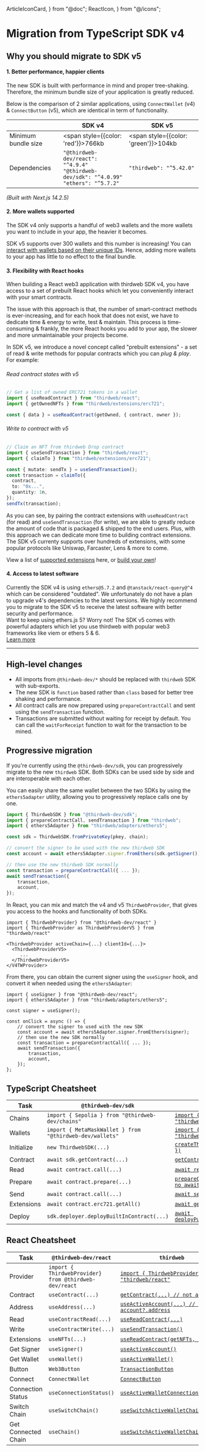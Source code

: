   ArticleIconCard,
} from "@doc";
	ReactIcon,
} from "@/icons";

# Migration from TypeScript SDK v4

<ArticleIconCard
	title="Looking to migrate to React SDK v5?"
	icon={ReactIcon}
	href="/react/v5/migrate"
	description="Go to this page for an in-depth React migration guide"
/>

## Why you should migrate to SDK v5

#### 1. Better performance, happier clients
The new SDK is built with performance in mind and proper tree-shaking. Therefore, the minimum bundle size of your application is greatly reduced.

Below is the comparison of 2 similar applications, using `ConnectWallet` (v4) & `ConnectButton` (v5), which are identical in term of functionality.

|                     | SDK v4 | SDK v5
| ------------------- | ------ | -------
| Minimum bundle size | <span style={{color: 'red'}}>766kb</span>  | <span style={{color: 'green'}}>104kb</span>
| Dependencies        | `"@thirdweb-dev/react": "^4.9.4"`<br/>`"@thirdweb-dev/sdk": "^4.0.99"`<br/>`"ethers": "^5.7.2"`| `"thirdweb": "^5.42.0"`

_(Built with Next.js 14.2.5)_

#### 2. More wallets supported
The SDK v4 only supports a handful of web3 wallets and the more wallets you want to include in your app, the heavier it becomes.

SDK v5 supports over 300 wallets and this number is increasing! You can [interact with wallets based on their unique IDs](/typescript/v5/wallets#example-connect-a-wallet-and-access-an-account-to-send-a-transaction).
Hence, adding more wallets to your app has little to no effect to the final bundle.

#### 3. Flexibility with React hooks
When building a React web3 application with thirdweb SDK v4, you have access to a set of prebuilt React hooks which let you conveniently interact with your smart contracts.

The issue with this approach is that, the number of smart-contract methods is ever-increasing, and for each hook that does not exist, we have to dedicate time & energy
to write, test & maintain. This process is time-consuming & frankly, the more React hooks you add to your app, the slower and more unmaintainable your projects become.

In SDK v5, we introduce a novel concept called "prebuilt extensions" - a set of read & write methods for popular contracts which you can _plug & play_. For example:
###### Read contract states with v5
```ts
// Get a list of owned ERC721 tokens in a wallet
import { useReadContract } from "thirdweb/react";
import { getOwnedNFTs } from "thirdweb/extensions/erc721";

const { data } = useReadContract(getOwned, { contract, owner });
```

###### Write to contract with v5
```ts
// Claim an NFT from thirdweb Drop contract
import { useSendTransaction } from "thirdweb/react";
import { claimTo } from "thirdweb/extensions/erc721";

const { mutate: sendTx } = useSendTransaction();
const transaction = claimTo({
  contract,
  to: "0x...",
  quantity: 1n,
});
sendTx(transaction);
```

As you can see, by pairing the contract extensions with `useReadContract` (for read) and `useSendTransaction` (for write),
we are able to greatly reduce the amount of code that is packaged & shipped to the end users. Plus, with this approach we can dedicate more time
to building contract extensions. The SDK v5 currenty supports over hundreds of extensions, with some popular protocols like Uniswap, Farcaster, Lens & more to come.

View a list of [supported extensions](/typescript/v5/extensions/built-in) here, or [build your own](/typescript/v5/extensions/create)!



#### 4. Access to latest software
Currently the SDK v4 is using `ethers@5.7.2` and `@tanstack/react-query@^4` which can be considered "outdated".
We unfortunately do not have a plan to upgrade v4's dependencies to the latest versions. 
We highly recommend you to migrate to the SDK v5 to receive the latest software with better security and performance.  
Want to keep using ethers.js 5? Worry not! The SDK v5 comes with powerful adapters which let you use thirdweb with popular web3 frameworks like viem or ethers 5 & 6.  
[Learn more](/typescript/v5/adapters#ethers-v5)  


<hr/>

## High-level changes

- All imports from `@thirdweb-dev/*` should be replaced with `thirdweb` SDK with sub-exports.
- The new SDK is `function` based rather than `class` based for better tree shaking and performance.
- All contract calls are now prepared using `prepareContractCall` and sent using the `sendTransaction` function.
- Transactions are submitted without waiting for receipt by default. You can call the `waitForReceipt` function to wait for the transaction to be mined.

## Progressive migration

If you're currently using the `@thirdweb-dev/sdk`, you can progressively migrate to the new `thirdweb` SDK. Both SDKs can be used side by side and are interoperable with each other.

You can easily share the same wallet between the two SDKs by using the `ethers5adapter` utility, allowing you to progressively replace calls one by one.

```ts
import { ThirdwebSDK } from "@thirdweb-dev/sdk";
import { prepareContractCall, sendTransaction } from "thirdweb";
import { ethers5Adapter } from "thirdweb/adapters/ethers5";

const sdk = ThirdwebSDK.fromPrivateKey(pkey, chain);

// convert the signer to be used with the new thirdweb SDK
const account = await ethers5Adapter.signer.fromEthers(sdk.getSigner());

// then use the new thirdweb SDK normally
const transaction = prepareContractCall({ ... });
await sendTransaction({
	transaction,
	account,
});
```

In React, you can mix and match the v4 and v5 `ThirdwebProvider`, that gives you access to the hooks and functionality of both SDKs.

```tsx
import { ThirdwebProvider} from "@thirdweb-dev/react" }
import { ThirdwebProvider as ThirdwebProviderV5 } from "thirdweb/react"

<ThirdwebProvider activeChain={...} clientId={...}>
  <ThirdwebProviderV5>
     ...
  </ThirdwebProviderV5>
</V4TWProvider>
```

From there, you can obtain the current signer using the `useSigner` hook, and convert it when needed using the `ethers5Adapter`:

```tsx
import { useSigner } from "@thirdweb-dev/react";
import { ethers5Adapter } from "thirdweb/adapters/ethers5";

const signer = useSigner();

const onClick = async () => {
    // convert the signer to used with the new SDK
	const account = await ethers5Adapter.signer.fromEthers(signer);
    // then use the new SDK normally
    const transaction = prepareContractCall({ ... });
    await sendTransaction({
	    transaction,
	    account,
    });
};
```

## TypeScript Cheatsheet

| Task       | `@thirdweb-dev/sdk`                                      | `thirdweb`                                        |
| ---------- | -------------------------------------------------------- | ------------------------------------------------- |
| Chains     | `import { Sepolia } from "@thirdweb-dev/chains"`         | [`import { sepolia } from "thirdweb/chains"`](/typescript/v5/chain)       |
| Wallets    | `import { MetaMaskWallet } from "@thirdweb-dev/wallets"` | [`import { createWallet } from "thirdweb/wallets"`](/references/typescript/v5/createWallet) |
| Initialize | `new ThirdwebSDK(...)`                                   | [`createThirdwebClient({ ... })`](/references/typescript/v5/createThirdwebClient)                   |
| Contract   | `await sdk.getContract(...)`                             | [`getContract(...) // no await`](/references/typescript/v5/getContract)                    |
| Read       | `await contract.call(...)`                               | [`await readContract(...)`](/references/typescript/v5/readContract)                         |
| Prepare    | `await contract.prepare(...)`                            | [`prepareContractCall(...) // no await`](/references/typescript/v5/prepareContractCall)            |
| Send       | `await contract.call(...)`                               | [`await sendTransaction(...)`](/references/typescript/v5/sendTransaction)                      |
| Extensions | `await contract.erc721.getAll()`                         | [`await getNFTs(...)`](/references/typescript/v5/erc721/getNFTs)                              |
| Deploy     | `sdk.deployer.deployBuiltInContract(...)`                | [`await deployPublishedContract(...)`](/references/typescript/v5/deploy/deployPublishedContract)              |


## React Cheatsheet

| Task                 | `@thirdweb-dev/react`                                 | `thirdweb`                                          |
| ---------------------| ----------------------------------------------------- | --------------------------------------------------- |
| Provider             | `import { ThirdwebProvider} from @thirdweb-dev/react` | [`import { ThirdwebProvider } from "thirdweb/react"`](/react/v5/ThirdwebProvider) |
| Contract             | `useContract(...)`                                    | [`getContract(...) // not a hook`](/references/typescript/v5/getContract)                    |
| Address              | `useAddress(...)`                                     | [`useActiveAccount(...) // account?.address`](/references/typescript/v5/useActiveAccount)         |
| Read                 | `useContractRead(...)`                                | [`useReadContract(...)`](/references/typescript/v5/useReadContract)                              |
| Write                | `useContractWrite(...)`                               | [`useSendTransaction()`](/references/typescript/v5/useSendTransaction)                             |
| Extensions           | `useNFTs(...)`                                        | [`useReadContract(getNFTs, { ... })`](/references/typescript/v5/useReadContract)                |
| Get Signer           | `useSigner()`                                         | [`useActiveAccount()`](/references/typescript/v5/useActiveAccount)                                |
| Get Wallet           | `useWallet()`                                         | [`useActiveWallet()`](/references/typescript/v5/useActiveWallet)                                 |
| Button               | `Web3Button`                                          | [`TransactionButton`](/react/v5/TransactionButton)                                 |
| Connect              | `ConnectWallet`                                       | [`ConnectButton`](/react/v5/ConnectButton)                                     |
| Connection Status    | `useConnectionStatus()`                               | [`useActiveWalletConnectionStatus()`](/references/typescript/v5/useActiveWalletConnectionStatus)                 |
| Switch Chain         | `useSwitchChain()`                                    | [`useSwitchActiveWalletChain()`](/references/typescript/v5/useSwitchActiveWalletChain)                      |
| Get Connected Chain  | `useChain()`                                          | [`useSwitchActiveWalletChain()`](/references/typescript/v5/useSwitchActiveWalletChain)                  |
